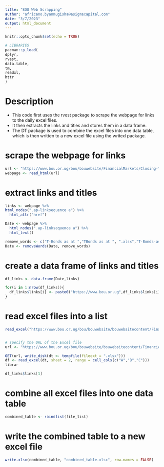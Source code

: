 ```yaml
---
title: "BOU Web Scrapping"
author: "africano.byanmugisha@asigmacapital.com"
date: "3/7/2023"
output: html_document
---
```


```r
knitr::opts_chunk$set(echo = TRUE)
```

```r
# LIBRARIES
pacman::p_load(
dplyr,
rvest,
data.table,
tm,
readxl,
httr
)
```


# Description
- This code first uses the rvest package to scrape the webpage for links to the daily excel files. 
- It then extracts the links and titles and stores them in a data frame. 
- The DT package is used to combine the excel files into one data table, which is then written to a new excel file using the writexl package.


# scrape the webpage for links
```r
url <- "https://www.bou.or.ug/bou/bouwebsite/FinancialMarkets/Closing-TBondsPrices-Yield.html"
webpage <- read_html(url)
```


# extract links and titles
```r
links <- webpage %>% 
html_nodes(".ap-linksequence a") %>%
  html_attr("href")

Date <- webpage %>%
  html_nodes(".ap-linksequence a") %>%
  html_text()

remove_words <- c("T-Bonds as at ","TBonds as at ", ".xlsx","T-Bonds-as-at-","Bonds-as-at-")
Date <- removeWords(Date, remove_words)

```


# create a data frame of links and titles
```r

df_links <- data.frame(Date,links)

for(i in 1:nrow(df_links)){
  df_links$links[i] <- paste0("https://www.bou.or.ug",df_links$links[i])
}
```


# read excel files into a list
```r

read_excel("https://www.bou.or.ug/bou/bouwebsite/bouwebsitecontent/FinancialMarkets/tbonds-prices_and_yields/2023/Feb/T-Bonds-as-at-1st-Feb-2023.xlsx")


# specify the URL of the Excel file
url <- "https://www.bou.or.ug/bou/bouwebsite/bouwebsitecontent/FinancialMarkets/tbonds-prices_and_yields/2023/Feb/T-Bonds-as-at-1st-Feb-2023.xlsx"

GET(url, write_disk(dt <- tempfile(fileext = ".xlsx")))
df <- read_excel(dt, sheet = 2, range = cell_cols(c("A","B","C")))
librar

df_links$links[1]

```


# combine all excel files into one data table
```r
combined_table <- rbindlist(file_list)
```


# write the combined table to a new excel file
```r
write.xlsx(combined_table, "combined_table.xlsx", row.names = FALSE)
```


